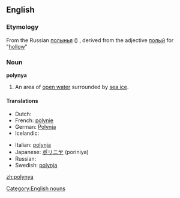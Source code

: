 {{wikipedia}}
==English==

===Etymology===
From the Russian [[полынья]] ({{IPA|[pɐɫɨˈɲja]}}) , derived from the adjective [[полый]] for "[[hollow]]"

===Noun===
'''polynya'''

# {{hydrology}} An area of [[open water]] surrounded by [[sea ice]].

====Translations====
{{trans-top|an area of open water surrounded by sea ice}}
* Dutch: {{t+|nl|wakvlakte}}
* French: [[polynie]]
* German: [[Polynja]] {{f}}
* Icelandic: {{t+|is|vök|f}}
{{trans-mid}}
* Italian: [[polynja]] {{f}}
* Japanese: [[ポリニヤ]] (poriniya)
* Russian: {{t+|ru|полынья|tr=polyn'já|sc=Cyrl}}
* Swedish: [[polynja]]
{{trans-bottom}}

[[Category:English nouns]]

[[zh:polynya]]